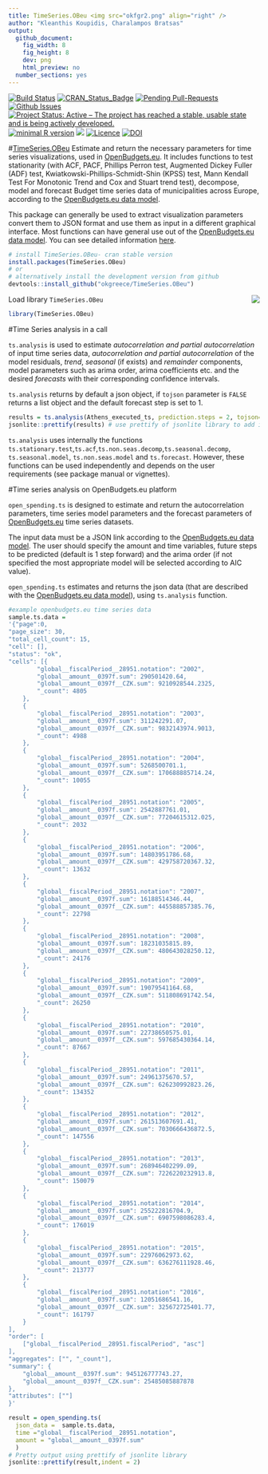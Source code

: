 ```yaml
---
title: TimeSeries.OBeu <img src="okfgr2.png" align="right" />
author: "Kleanthis Koupidis, Charalampos Bratsas"
output:
  github_document:
    fig_width: 8
    fig_height: 8
    dev: png
    html_preview: no
  number_sections: yes
---
```


[![Build Status](https://travis-ci.org/okgreece/TimeSeries.OBeu.svg?branch=master)](https://travis-ci.org/okgreece/TimeSeries.OBeu)
[![CRAN_Status_Badge](https://www.r-pkg.org/badges/version/TimeSeries.OBeu)](https://cran.r-project.org/package=TimeSeries.OBeu)
[![Pending Pull-Requests](http://githubbadges.herokuapp.com/okgreece/TimeSeries.OBeu/pulls.svg)](https://github.com/okgreece/TimeSeries.OBeu/pulls)
[![Github Issues](http://githubbadges.herokuapp.com/okgreece/TimeSeries.OBeu/issues.svg)](https://github.com/okgreece/TimeSeries.OBeu/issues)
[![Project Status: Active – The project has reached a stable, usable state and is being actively developed.](http://www.repostatus.org/badges/latest/active.svg)](http://www.repostatus.org/#active)
[![minimal R version](https://img.shields.io/badge/R%3E%3D-3.1-6666ff.svg)](https://cran.r-project.org/)
[![](http://cranlogs.r-pkg.org/badges/grand-total/TimeSeries.OBeu)](http://cran.rstudio.com/web/packages/TimeSeries.OBeu/index.html)
[![Licence](https://img.shields.io/badge/licence-GPL--2-blue.svg)](https://www.gnu.org/licenses/old-licenses/gpl-2.0.html)
[![DOI](https://zenodo.org/badge/69395698.svg)](https://zenodo.org/badge/latestdoi/69395698)


#[TimeSeries.OBeu ](https://okgreece.github.io/TimeSeries.OBeu/)
Εstimate and return the necessary parameters for time series visualizations, used in [OpenBudgets.eu](http://openbudgets.eu/). It includes functions to test stationarity (with ACF, PACF, Phillips Perron test, Augmented Dickey Fuller (ADF) test, Kwiatkowski-Phillips-Schmidt-Shin (KPSS) test, Mann Kendall Test For Monotonic Trend and Cox and Stuart trend test), decompose, model and forecast Budget time series data of municipalities across Europe, according to the [OpenBudgets.eu data model](https://github.com/openbudgets/data-model).

This package can generally be used to extract visualization parameters convert them to JSON format and use them as input in a different graphical interface. Most functions can have general use out of the [OpenBudgets.eu data model](https://github.com/openbudgets/data-model).
You can see detailed information [here](https://okgreece.github.io/TimeSeries.OBeu/).

```r
# install TimeSeries.OBeu- cran stable version
install.packages(TimeSeries.OBeu) 
# or
# alternatively install the development version from github
devtools::install_github("okgreece/TimeSeries.OBeu")
```

Load library `TimeSeries.OBeu` <img src="obeu_logo.png" align="right" />

```r
library(TimeSeries.OBeu)
```

#Time Series analysis in a call

`ts.analysis` is used to estimate *autocorrelation and partial autocorrelation* of input time series data, *autocorrelation and partial autocorrelation* of the model residuals, *trend*, *seasonal* (if exists) and *remainder* components, model parameters such as arima order, arima coefficients etc. and the desired *forecasts* with their corresponding confidence intervals.

`ts.analysis` returns by default a json object, if `tojson` parameter is `FALSE` returns a list object and the default forecast step is set to 1.

```r
results = ts.analysis(Athens_executed_ts, prediction.steps = 2, tojson=TRUE) # json string format
jsonlite::prettify(results) # use prettify of jsonlite library to add indentation to the returned JSON string
```

`ts.analysis` uses internally the functions `ts.stationary.test`,`ts.acf`,`ts.non.seas.decomp`,`ts.seasonal.decomp`, `ts.seasonal.model`, `ts.non.seas.model` and `ts.forecast`. However, these functions can be used independently and depends on the user requirements (see package manual or vignettes).

#Time series analysis on OpenBudgets.eu platform

`open_spending.ts` is designed to estimate and return the autocorrelation parameters, time series model parameters and the forecast parameters of [OpenBudgets.eu](http://openbudgets.eu/) time series datasets.

The input data must be a JSON link according to the [OpenBudgets.eu data model](https://github.com/openbudgets/data-model). The user should specify the amount and time variables, future steps to be predicted (default is 1 step forward) and the arima order (if not specified the most appropriate model will be selected according to AIC value).

`open_spending.ts` estimates and returns the json data (that are described with the [OpenBudgets.eu data model](https://github.com/openbudgets/data-model)), using `ts.analysis` function.

```r
#example openbudgets.eu time series data
sample.ts.data = 
'{"page":0,
"page_size": 30,
"total_cell_count": 15,
"cell": [],
"status": "ok",
"cells": [{
		"global__fiscalPeriod__28951.notation": "2002",
		"global__amount__0397f.sum": 290501420.64,
		"global__amount__0397f__CZK.sum": 9210928544.2325,
		"_count": 4805
	},
	{
		"global__fiscalPeriod__28951.notation": "2003",
		"global__amount__0397f.sum": 311242291.07,
		"global__amount__0397f__CZK.sum": 9832143974.9013,
		"_count": 4988
	},
	{
		"global__fiscalPeriod__28951.notation": "2004",
		"global__amount__0397f.sum": 5268500701.1,
		"global__amount__0397f__CZK.sum": 170688885714.24,
		"_count": 10055
	},
	{
		"global__fiscalPeriod__28951.notation": "2005",
		"global__amount__0397f.sum": 2542887761.01,
		"global__amount__0397f__CZK.sum": 77204615312.025,
		"_count": 2032
	},
	{
		"global__fiscalPeriod__28951.notation": "2006",
		"global__amount__0397f.sum": 14803951786.68,
		"global__amount__0397f__CZK.sum": 429758720367.32,
		"_count": 13632
	},
	{
		"global__fiscalPeriod__28951.notation": "2007",
		"global__amount__0397f.sum": 16188514346.44,
		"global__amount__0397f__CZK.sum": 445588857385.76,
		"_count": 22798
	},
	{
		"global__fiscalPeriod__28951.notation": "2008",
		"global__amount__0397f.sum": 18231035815.89,
		"global__amount__0397f__CZK.sum": 480643028250.12,
		"_count": 24176
	},
	{
		"global__fiscalPeriod__28951.notation": "2009",
		"global__amount__0397f.sum": 19079541164.68,
		"global__amount__0397f__CZK.sum": 511808691742.54,
		"_count": 26250
	},
	{
		"global__fiscalPeriod__28951.notation": "2010",
		"global__amount__0397f.sum": 22738650575.01,
		"global__amount__0397f__CZK.sum": 597685430364.14,
		"_count": 87667
	},
	{
		"global__fiscalPeriod__28951.notation": "2011",
		"global__amount__0397f.sum": 24961375670.57,
		"global__amount__0397f__CZK.sum": 626230992823.26,
		"_count": 134352
	},
	{
		"global__fiscalPeriod__28951.notation": "2012",
		"global__amount__0397f.sum": 261513607691.41,
		"global__amount__0397f__CZK.sum": 7030666436872.5,
		"_count": 147556
	},
	{
		"global__fiscalPeriod__28951.notation": "2013",
		"global__amount__0397f.sum": 268946402299.09,
		"global__amount__0397f__CZK.sum": 7226220232913.8,
		"_count": 150079
	},
	{
		"global__fiscalPeriod__28951.notation": "2014",
		"global__amount__0397f.sum": 255222816704.9,
		"global__amount__0397f__CZK.sum": 6907598086283.4,
		"_count": 176019
	},
	{
		"global__fiscalPeriod__28951.notation": "2015",
		"global__amount__0397f.sum": 22976062973.62,
		"global__amount__0397f__CZK.sum": 636276111928.46,
		"_count": 213777
	},
	{
		"global__fiscalPeriod__28951.notation": "2016",
		"global__amount__0397f.sum": 12051686541.16,
		"global__amount__0397f__CZK.sum": 325672725401.77,
		"_count": 161797
	}
],
"order": [
	["global__fiscalPeriod__28951.fiscalPeriod", "asc"]
],
"aggregates": ["", "_count"],
"summary": {
	"global__amount__0397f.sum": 945126777743.27,
	"global__amount__0397f__CZK.sum": 25485085887878
},
"attributes": [""]
}'

result = open_spending.ts(
  json_data =  sample.ts.data, 
  time ="global__fiscalPeriod__28951.notation",
  amount = "global__amount__0397f.sum"
  )
# Pretty output using prettify of jsonlite library
jsonlite::prettify(result,indent = 2)
```